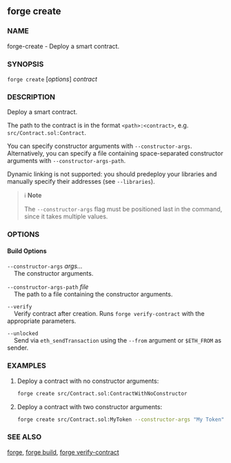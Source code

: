 
## forge create

### NAME

forge-create - Deploy a smart contract.

### SYNOPSIS

`forge create` [*options*] _contract_

### DESCRIPTION

Deploy a smart contract.

The path to the contract is in the format `<path>:<contract>`, e.g. `src/Contract.sol:Contract`.

You can specify constructor arguments with `--constructor-args`. Alternatively, you can specify a file
containing space-separated constructor arguments with `--constructor-args-path`.

Dynamic linking is not supported: you should predeploy your libraries and manually specify their addresses (see `--libraries`).

> ℹ️ **Note**
>
> The `--constructor-args` flag must be positioned last in the command, since it takes multiple values.

### OPTIONS

#### Build Options

`--constructor-args` _args..._  
&nbsp;&nbsp;&nbsp;&nbsp;The constructor arguments.

`--constructor-args-path` _file_  
&nbsp;&nbsp;&nbsp;&nbsp;The path to a file containing the constructor arguments.

`--verify`  
&nbsp;&nbsp;&nbsp;&nbsp;Verify contract after creation. Runs `forge verify-contract` with the appropriate parameters.

<VerifierOptions />

`--unlocked`  
&nbsp;&nbsp;&nbsp;&nbsp;Send via `eth_sendTransaction` using the `--from` argument or `$ETH_FROM` as sender.

<TransactionOptions />

<WalletOptions />

<RpcOptions />

<EtherscanOptions />

<CoreBuildOptions />

<DisplayOptions />

<CommonOptions />

### EXAMPLES

1. Deploy a contract with no constructor arguments:

   ```sh
   forge create src/Contract.sol:ContractWithNoConstructor
   ```

2. Deploy a contract with two constructor arguments:
   ```sh
   forge create src/Contract.sol:MyToken --constructor-args "My Token" "MT"
   ```

### SEE ALSO

[forge](./forge.md), [forge build](./forge-build.md), [forge verify-contract](./forge-verify-contract.md)

[eip1559]: https://github.com/ethereum/EIPs/blob/master/EIPS/eip-1559.md
